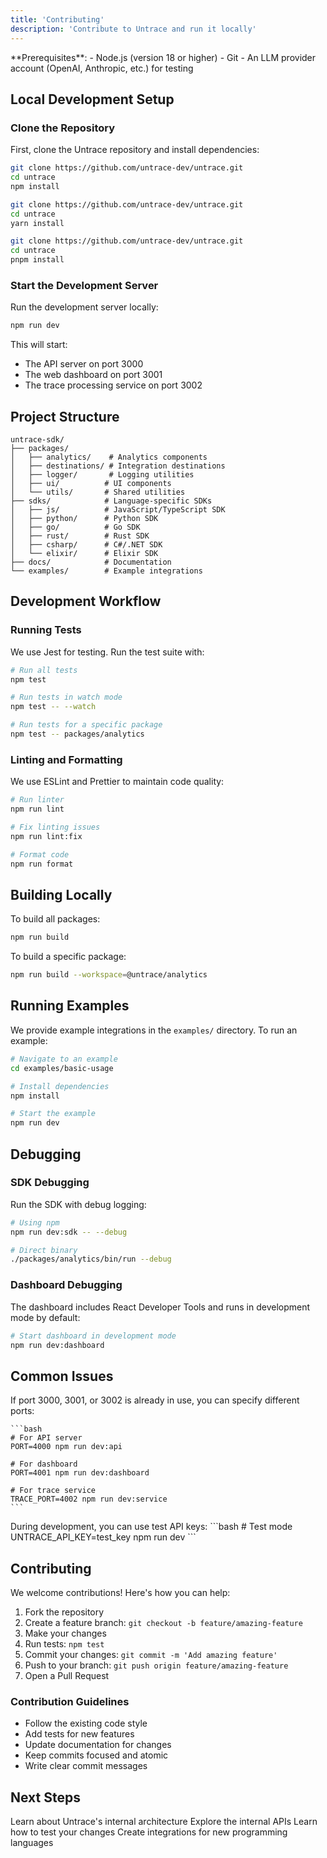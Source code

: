 ```yaml
---
title: 'Contributing'
description: 'Contribute to Untrace and run it locally'
---
```


<Info>
  **Prerequisites**:
  - Node.js (version 18 or higher)
  - Git
  - An LLM provider account (OpenAI, Anthropic, etc.) for testing
</Info>

## Local Development Setup

### Clone the Repository

First, clone the Untrace repository and install dependencies:

<CodeGroup>

```bash npm
git clone https://github.com/untrace-dev/untrace.git
cd untrace
npm install
```

```bash yarn
git clone https://github.com/untrace-dev/untrace.git
cd untrace
yarn install
```

```bash pnpm
git clone https://github.com/untrace-dev/untrace.git
cd untrace
pnpm install
```

</CodeGroup>

### Start the Development Server

Run the development server locally:

```bash
npm run dev
```

This will start:
- The API server on port 3000
- The web dashboard on port 3001
- The trace processing service on port 3002

## Project Structure

```plaintext
untrace-sdk/
├── packages/
│   ├── analytics/    # Analytics components
│   ├── destinations/ # Integration destinations
│   ├── logger/       # Logging utilities
│   ├── ui/          # UI components
│   └── utils/       # Shared utilities
├── sdks/            # Language-specific SDKs
│   ├── js/          # JavaScript/TypeScript SDK
│   ├── python/      # Python SDK
│   ├── go/          # Go SDK
│   ├── rust/        # Rust SDK
│   ├── csharp/      # C#/.NET SDK
│   └── elixir/      # Elixir SDK
├── docs/            # Documentation
└── examples/        # Example integrations
```

## Development Workflow

### Running Tests

We use Jest for testing. Run the test suite with:

```bash
# Run all tests
npm test

# Run tests in watch mode
npm test -- --watch

# Run tests for a specific package
npm test -- packages/analytics
```

### Linting and Formatting

We use ESLint and Prettier to maintain code quality:

```bash
# Run linter
npm run lint

# Fix linting issues
npm run lint:fix

# Format code
npm run format
```

## Building Locally

To build all packages:

```bash
npm run build
```

To build a specific package:

```bash
npm run build --workspace=@untrace/analytics
```

## Running Examples

We provide example integrations in the `examples/` directory. To run an example:

```bash
# Navigate to an example
cd examples/basic-usage

# Install dependencies
npm install

# Start the example
npm run dev
```

## Debugging

### SDK Debugging

Run the SDK with debug logging:

```bash
# Using npm
npm run dev:sdk -- --debug

# Direct binary
./packages/analytics/bin/run --debug
```

### Dashboard Debugging

The dashboard includes React Developer Tools and runs in development mode by default:

```bash
# Start dashboard in development mode
npm run dev:dashboard
```

## Common Issues

<AccordionGroup>
  <Accordion title="Error: Port already in use">
    If port 3000, 3001, or 3002 is already in use, you can specify different ports:

    ```bash
    # For API server
    PORT=4000 npm run dev:api

    # For dashboard
    PORT=4001 npm run dev:dashboard

    # For trace service
    TRACE_PORT=4002 npm run dev:service
    ```
  </Accordion>

  <Accordion title="Error: Invalid API Key">
    During development, you can use test API keys:
    ```bash
    # Test mode
    UNTRACE_API_KEY=test_key npm run dev
    ```
  </Accordion>
</AccordionGroup>

## Contributing

We welcome contributions! Here's how you can help:

1. Fork the repository
2. Create a feature branch: `git checkout -b feature/amazing-feature`
3. Make your changes
4. Run tests: `npm test`
5. Commit your changes: `git commit -m 'Add amazing feature'`
6. Push to your branch: `git push origin feature/amazing-feature`
7. Open a Pull Request

### Contribution Guidelines

- Follow the existing code style
- Add tests for new features
- Update documentation for changes
- Keep commits focused and atomic
- Write clear commit messages

## Next Steps

<CardGroup>
  <Card
    title="Architecture"
    icon="diagram-project"
    href="/architecture"
  >
    Learn about Untrace's internal architecture
  </Card>
  <Card
    title="API Reference"
    icon="code"
    href="/api-reference"
  >
    Explore the internal APIs
  </Card>
  <Card
    title="Testing Guide"
    icon="vial"
    href="/testing"
  >
    Learn how to test your changes
  </Card>
  <Card
    title="SDK Development"
    icon="code"
    href="/sdk"
  >
    Create integrations for new programming languages
  </Card>
</CardGroup>
